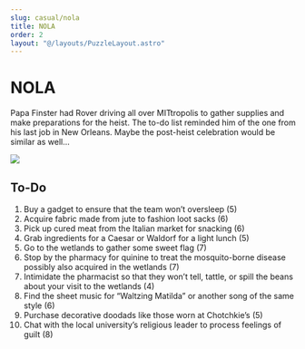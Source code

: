 ```yaml
---
slug: casual/nola
title: NOLA
order: 2
layout: "@/layouts/PuzzleLayout.astro"
---
```


# NOLA
<div class="italics">
Papa Finster had Rover driving all over MITtropolis to gather supplies and make preparations for the heist. The to-do list reminded him of the one from his last job in New Orleans. Maybe the post-heist celebration would be similar as well…
</div>


<img src="/NOLA.png" class="aspect-square"></img>

## To-Do
<ol>
<li>Buy a gadget to ensure that the team won’t oversleep (5)</li>
<li>Acquire fabric made from jute to fashion loot sacks (6)</li>
<li>Pick up cured meat from the Italian market for snacking (6)</li>
<li>Grab ingredients for a Caesar or Waldorf for a light lunch (5)</li>
<li>Go to the wetlands to gather some sweet flag (7)</li>
<li>Stop by the pharmacy for quinine to treat the mosquito-borne disease possibly also acquired in the wetlands (7)</li>
<li>Intimidate the pharmacist so that they won’t tell, tattle, or spill the beans about your visit to the wetlands (4)</li>
<li>Find the sheet music for “Waltzing Matilda” or another song of the same style (6)</li>
<li>Purchase decorative doodads like those worn at Chotchkie’s (5)</li>
<li>Chat with the local university’s religious leader to process feelings of guilt (8)</li>
</ol>
